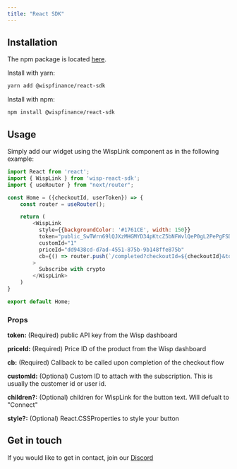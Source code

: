 ```yaml
---
title: "React SDK"
---
```


## Installation

The npm package is located [here](https://www.npmjs.com/package/@wispfinance/react-sdk).

Install with yarn:

```bash
yarn add @wispfinance/react-sdk
```

Install with npm:

```bash
npm install @wispfinance/react-sdk
```

## Usage

Simply add our widget using the WispLink component as in the following example:

```javascript
import React from 'react';
import { WispLink } from 'wisp-react-sdk';
import { useRouter } from "next/router";

const Home = ({checkoutId, userToken}) => {
    const router = useRouter();

    return (
        <WispLink
          style={{backgroundColor: '#1761CE', width: 150}}
          token="public_SwTWrn69lQJXzMHGMYD34pKtcZ5bNFWvlQeP0gL2PePgFSDdFRyj2cUc2JbLDdFR"
          customId="1"
          priceId="dd9438cd-d7ad-4551-875b-9b148ffe875b"
          cb={() => router.push(`/completed?checkoutId=${checkoutId}&token=${userToken}`)}
        >
          Subscribe with crypto
        </WispLink>
    )
}

export default Home;
```

### Props

**token:** (Required) public API key from the Wisp dashboard

**priceId:** (Required) Price ID of the product from the Wisp dashboard

**cb:** (Required) Callback to be called upon completion of the checkout flow

**customId:** (Optional) Custom ID to attach with the subscription.  This is usually the customer id or user id.

**children?:** (Optional) children for WispLink for the button text. Will defualt to "Connect"

**style?:** (Optional) React.CSSProperties to style your button

## Get in touch

If you would like to get in contact, join our [Discord](https://discord.gg/6BTfVQD6)

